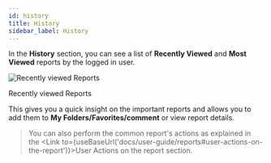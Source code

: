 ---
id: history
title: History
sidebar_label: History
---

In the **History** section, you can see a list of **Recently Viewed** and **Most Viewed** reports by the logged in user.

  <div class="center">
    <Zoom>
      <img alt="Recently viewed Reports" src={useBaseUrl('doc-images/user-guide/ht2.png')}/>
    </Zoom>
    <p>Recently viewed Reports</p>
  </div>

This gives you a quick insight on the important reports and allows you to add them to **My Folders/Favorites/comment** or view report details.

> You can also perform the common report's actions as explained in the <Link to={useBaseUrl('docs/user-guide/reports#user-actions-on-the-report')}>User Actions on the report</Link> section.
